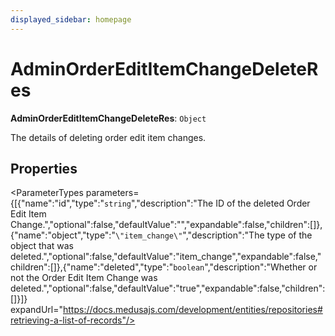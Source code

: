```yaml
---
displayed_sidebar: homepage
---
```



# AdminOrderEditItemChangeDeleteRes

 **AdminOrderEditItemChangeDeleteRes**: `Object`

The details of deleting order edit item changes.

## Properties

<ParameterTypes parameters={[{"name":"id","type":"`string`","description":"The ID of the deleted Order Edit Item Change.","optional":false,"defaultValue":"","expandable":false,"children":[]},{"name":"object","type":"`\"item_change\"`","description":"The type of the object that was deleted.","optional":false,"defaultValue":"item_change","expandable":false,"children":[]},{"name":"deleted","type":"`boolean`","description":"Whether or not the Order Edit Item Change was deleted.","optional":false,"defaultValue":"true","expandable":false,"children":[]}]} expandUrl="https://docs.medusajs.com/development/entities/repositories#retrieving-a-list-of-records"/>
